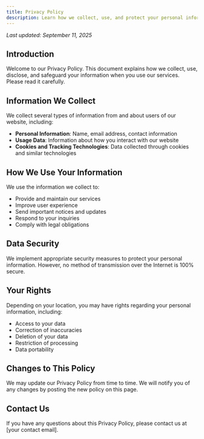 ```yaml
---
title: Privacy Policy
description: Learn how we collect, use, and protect your personal information
---
```


*Last updated: September 11, 2025*

## Introduction

Welcome to our Privacy Policy. This document explains how we collect, use, disclose, and safeguard your information when you use our services. Please read it carefully.

## Information We Collect

We collect several types of information from and about users of our website, including:

- **Personal Information**: Name, email address, contact information
- **Usage Data**: Information about how you interact with our website
- **Cookies and Tracking Technologies**: Data collected through cookies and similar technologies

## How We Use Your Information

We use the information we collect to:

- Provide and maintain our services
- Improve user experience
- Send important notices and updates
- Respond to your inquiries
- Comply with legal obligations

## Data Security

We implement appropriate security measures to protect your personal information. However, no method of transmission over the Internet is 100% secure.

## Your Rights

Depending on your location, you may have rights regarding your personal information, including:

- Access to your data
- Correction of inaccuracies
- Deletion of your data
- Restriction of processing
- Data portability

## Changes to This Policy

We may update our Privacy Policy from time to time. We will notify you of any changes by posting the new policy on this page.

## Contact Us

If you have any questions about this Privacy Policy, please contact us at [your contact email].
